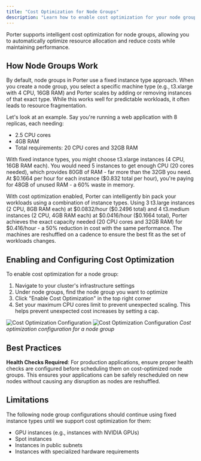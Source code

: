 ```yaml
---
title: "Cost Optimization for Node Groups"
description: "Learn how to enable cost optimization for your node groups to improve resource efficiency"
---
```


Porter supports intelligent cost optimization for node groups, allowing you to automatically optimize resource allocation and reduce costs while maintaining performance.

## How Node Groups Work

By default, node groups in Porter use a fixed instance type approach. When you create a node group, you select a specific machine type (e.g., t3.xlarge with 4 CPU, 16GB RAM) and Porter scales by adding or removing instances of that exact type. While this works well for predictable workloads, it often leads to resource fragmentation.

Let's look at an example. Say you're running a web application with 8 replicas, each needing:
- 2.5 CPU cores
- 4GB RAM
- Total requirements: 20 CPU cores and 32GB RAM

With fixed instance types, you might choose t3.xlarge instances (4 CPU, 16GB RAM each). You would need 5 instances to get enough CPU (20 cores needed), which provides 80GB of RAM - far more than the 32GB you need. At \$0.1664 per hour for each instance (\$0.832 total per hour), you're paying for 48GB of unused RAM - a 60% waste in memory.

With cost optimization enabled, Porter can intelligently bin pack your workloads using a combination of instance types. Using 3 t3.large instances (2 CPU, 8GB RAM each) at \$0.0832/hour (\$0.2496 total) and 4 t3.medium instances (2 CPU, 4GB RAM each) at \$0.0416/hour (\$0.1664 total), Porter achieves the exact capacity needed (20 CPU cores and 32GB RAM) for \$0.416/hour - a 50% reduction in cost with the same performance. The machines are reshuffled on a cadence to ensure the best fit as the set of workloads changes. 

## Enabling and Configuring Cost Optimization

To enable cost optimization for a node group:
1. Navigate to your cluster's infrastructure settings
2. Under node groups, find the node group you want to optimize
3. Click "Enable Cost Optimization" in the top right corner
4. Set your maximum CPU cores limit to prevent unexpected scaling. This helps prevent unexpected cost increases by setting a cap. 

![Cost Optimization Configuration](/images/provisioning-infrastructure/cost-opt-1.png)
![Cost Optimization Configuration](/images/provisioning-infrastructure/cost-opt-2.png)
*Cost optimization configuration for a node group*

## Best Practices

**Health Checks Required**: For production applications, ensure proper health checks are configured before scheduling them on cost-optimized node groups. This ensures your applications can be safely rescheduled on new nodes without causing any disruption as nodes are reshuffled.

## Limitations

The following node group configurations should continue using fixed instance types until we support cost optimization for them:
- GPU instances (e.g., instances with NVIDIA GPUs)
- Spot instances
- Instances in public subnets
- Instances with specialized hardware requirements 